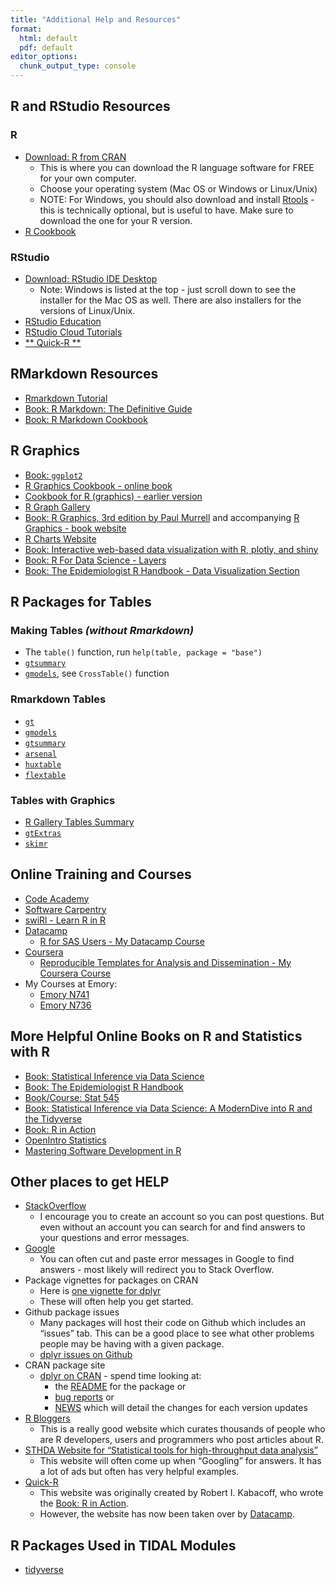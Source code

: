 ```yaml
---
title: "Additional Help and Resources"
format:
  html: default
  pdf: default
editor_options: 
  chunk_output_type: console
---
```


\thispagestyle{fancy}

## R and RStudio Resources

### R

* [Download: R from CRAN](https://cran.r-project.org/)
    - This is where you can download the R language software for FREE for your own computer.
    - Choose your operating system (Mac OS or Windows or Linux/Unix)
    - NOTE: For Windows, you should also download and install [Rtools](https://cran.r-project.org/bin/windows/) - this is technically optional, but is useful to have. Make sure to download the one for your R version.
* [R Cookbook](https://rc2e.com/)
    
### RStudio

* [Download: RStudio IDE Desktop](https://www.rstudio.com/products/rstudio/download/#download)
    - Note: Windows is listed at the top - just scroll down to see the installer for the Mac OS as well. There are also installers for the versions of Linux/Unix.
* [RStudio Education](https://education.rstudio.com/)
* [RStudio Cloud Tutorials](https://rstudio.cloud/learn/primers)
* [** Quick-R **](https://www.statmethods.net/)

## RMarkdown Resources

* [Rmarkdown Tutorial](https://rmarkdown.rstudio.com/lesson-1.html)
* [Book: R Markdown: The Definitive Guide](https://bookdown.org/yihui/rmarkdown/)
* [Book: R Markdown Cookbook](https://bookdown.org/yihui/rmarkdown-cookbook/)

## R Graphics

* [Book: `ggplot2`](https://ggplot2-book.org/)
* [R Graphics Cookbook - online book](https://r-graphics.org/)
* [Cookbook for R (graphics) - earlier version](http://www.cookbook-r.com/Graphs/)
* [R Graph Gallery](https://r-graph-gallery.com/)
* [Book: R Graphics, 3rd edition by Paul Murrell](https://www.routledge.com/R-Graphics-Third-Edition/Murrell/p/book/9780367780692) and accompanying [R Graphics - book website](https://www.stat.auckland.ac.nz/~paul/RG3e/)
* [R Charts Website](https://r-charts.com/)
* [Book: Interactive web-based data visualization with R, plotly, and shiny](https://plotly-r.com/)
* [Book: R For Data Science - Layers](https://r4ds.hadley.nz/layers)
* [Book: The Epidemiologist R Handbook - Data Visualization Section](https://epirhandbook.com/en/new_pages/tables_presentation.html)

## R Packages for Tables

### Making Tables _(without Rmarkdown)_

* The `table()` function, run `help(table, package = "base")`
* [`gtsummary`](https://www.danieldsjoberg.com/gtsummary/)
* [`gmodels`](https://cran.r-project.org/web/packages/gmodels/index.html), see `CrossTable()` function

### Rmarkdown Tables

* [`gt`](https://gt.rstudio.com/)
* [`gmodels`](https://cran.r-project.org/web/packages/gmodels/index.html)
* [`gtsummary`](https://www.danieldsjoberg.com/gtsummary/)
* [`arsenal`](https://mayoverse.github.io/arsenal/)
* [`huxtable`](https://cran.r-project.org/web/packages/huxtable/index.html)
* [`flextable`](https://ardata-fr.github.io/flextable-book/index.html#help-and-resources)

### Tables with Graphics

* [R Gallery Tables Summary](https://r-graph-gallery.com/table.html)
* [`gtExtras`](https://jthomasmock.github.io/gtExtras/index.html)
* [`skimr`](https://docs.ropensci.org/skimr/)

## Online Training and Courses

* [Code Academy](https://www.codecademy.com/learn/learn-r)
* [Software Carpentry](https://swcarpentry.github.io/r-novice-inflammation/)
* [swiRl - Learn R in R](https://swirlstats.com/)
* [Datacamp](https://www.datacamp.com/)
    - [R for SAS Users - My Datacamp Course](https://www.datacamp.com/courses/r-for-sas-users)
* [Coursera](https://www.coursera.org/)
    - [Reproducible Templates for Analysis and Dissemination - My Coursera Course](https://www.coursera.org/learn/reproducible-templates-analysis)
* My Courses at Emory:
    - [Emory N741](https://melindahiggins2000.github.io/N741bigdata/)
    - [Emory N736](https://melindahiggins2000.github.io/N736/)

## More Helpful Online Books on R and Statistics with R

* [Book: Statistical Inference via Data Science](https://moderndive.com/)
* [Book: The Epidemiologist R Handbook](https://epirhandbook.com/en/index.html)
* [Book/Course: Stat 545](https://stat545.com/)
* [Book: Statistical Inference via Data Science: A ModernDive into R and the Tidyverse](https://moderndive.com/v2/)
* [Book: R in Action](https://www.manning.com/books/r-in-action-third-edition)
* [OpenIntro Statistics](https://www.openintro.org/)
* [Mastering Software Development in R](https://bookdown.org/rdpeng/RProgDA/)

## Other places to get HELP

* [StackOverflow](https://stackoverflow.com/)
    - I encourage you to create an account so you can post questions. But even without an account you can search for and find answers to your questions and error messages.
* [Google](https://www.google.com/)
    - You can often cut and paste error messages in Google to find answers - most likely will redirect you to Stack Overflow. 
* Package vignettes for packages on CRAN
    - Here is [one vignette for dplyr](https://cran.r-project.org/web/packages/dplyr/vignettes/dplyr.html)
    - These will often help you get started.
* Github package issues
    - Many packages will host their code on Github which includes an "issues" tab. This can be a good place to see what other problems people may be having with a given package.
    - [dplyr issues on Github](https://github.com/tidyverse/dplyr/issues)
* CRAN package site
    - [dplyr on CRAN](https://cran.r-project.org/web/packages/dplyr/index.html) - spend time looking at:
        - the [README](https://cran.r-project.org/web/packages/dplyr/readme/README.html) for the package or
        - [bug reports](https://github.com/tidyverse/dplyr/issues) or
        - [NEWS](https://cran.r-project.org/web/packages/dplyr/news/news.html) which will detail the changes for each version updates
* [R Bloggers](https://www.r-bloggers.com/)
    - This is a really good website which curates thousands of people who are R developers, users and programmers who post articles about R.
* [STHDA Website for "Statistical tools for high-throughput data analysis"](https://www.sthda.com/english/)
    - This website will often come up when "Googling" for answers. It has a lot of ads but often has very helpful examples.
* [Quick-R](https://www.statmethods.net/)
    - This website was originally created by Robert I. Kabacoff, who wrote the [Book: R in Action](https://www.manning.com/books/r-in-action-third-edition).
    - However, the website has now been taken over by [Datacamp](https://www.datacamp.com/).

## R Packages Used in TIDAL Modules

* [tidyverse](https://www.tidyverse.org/)
